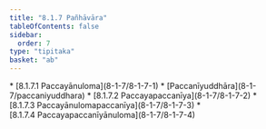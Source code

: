 ```yaml
---
title: "8.1.7 Pañhāvāra"
tableOfContents: false
sidebar:
  order: 7
type: "tipitaka"
basket: "ab"
---
```



<DynamicBreadcrumb />



<TableOfContents>
* [8.1.7.1 Paccayānuloma](8-1-7/8-1-7-1)
* [Paccanīyuddhāra](8-1-7/paccaniyuddhara)
* [8.1.7.2 Paccayapaccanīya](8-1-7/8-1-7-2)
* [8.1.7.3 Paccayānulomapaccanīya](8-1-7/8-1-7-3)
* [8.1.7.4 Paccayapaccanīyānuloma](8-1-7/8-1-7-4)
</TableOfContents>